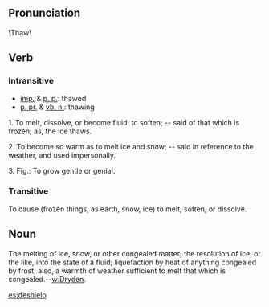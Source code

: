 == Pronunciation==
\Thaw\
== Verb==
===Intransitive===
* [[imp.]] & [[p. p.]]: thawed
* [[p. pr.]] & [[vb. n.]]: thawing

1. To melt, dissolve, or become fluid; to soften; -- said of that which is frozen; as, the ice thaws.

2. To become so warm as to melt ice and snow; -- said in reference to the weather, and used impersonally.

3. Fig.: To grow gentle or genial.

=== Transitive ===
To cause (frozen things, as earth, snow, ice) to melt, soften, or dissolve.

== Noun==

The melting of ice, snow, or other congealed matter; the resolution of ice, or the like, into the state of a fluid; liquefaction by heat of anything congealed by frost; also, a warmth of weather sufficient to melt that which is congealed.--[[w:Dryden]].

[[es:deshielo]]